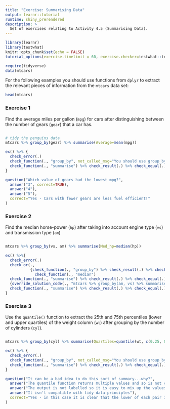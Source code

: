 ```yaml
---
title: "Exercise: Summarising Data"
output: learnr::tutorial
runtime: shiny_prerendered
description: >
  Set of exercises relating to Activity 4.5 (Summarising Data).
---
```


```r
library(learnr)
library(testwhat)
knitr::opts_chunk$set(echo = FALSE)
tutorial_options(exercise.timelimit = 60, exercise.checker=testwhat::testwhat_learnr)

require(tidyverse)
data(mtcars)
```

For the following examples you should use functions from `dplyr` to extract the relevant pieces of information from the `mtcars` data set:

```r

head(mtcars)

```

### Exercise 1

Find the average miles per gallon (`mpg`) for cars after distinguishing between the number of gears (`gear`) that a car has.

```r


```

```r
# tidy the penguins data
mtcars %>% group_by(gear) %>% summarise(Average=mean(mpg))

```


```r

ex() %>% {
  check_error(.)
  check_function(., "group_by", not_called_msg="You should use group_by to find a grouped summary") %>% check_result(.) %>% check_equal(.)
  check_function(., "summarise") %>% check_result(.) %>% check_equal(., incorrect_msg="Check your grouping variable, and make sure that you have used the mean function correctly")
}
```

```r
question("Which value of gears had the lowest mpg?",
  answer("3", correct=TRUE),
  answer("4"),
  answer("5"), 
  correct="Yes - Cars with fewer gears are less fuel efficient!"
)
```


### Exercise 2

Find the median horse-power (`hp`) after taking into account engine type (`vs`) and transmission type (`am`)  

```r


```

```r

mtcars %>% group_by(vs, am) %>% summarise(Med_hp=median(hp))

```

```r
ex() %>%{
  check_error(.)
  check_or(.,
           {check_function(., "group_by") %>% check_result(.) %>% check_equal(., incorrect_msg="Check the way you have grouped the data. Does this match what is in the question?")
             check_function(., "median")
  check_function(., "summarise") %>% check_result(.) %>% check_equal(.)},
  {override_solution_code(., "mtcars %>% group_by(am, vs) %>% summarise(Med_hp=median(hp))") %>% {check_function(., "group_by") %>% check_result(.) %>% check_equal(., incorrect_msg="Check the way you have grouped the data. Does this match what is in the question? Have you calculated the correct summary?")
  check_function(., "summarise") %>% check_result(.) %>% check_equal(.)}})
}
```


### Exercise 3

Use the `quantile()` function to extract the 25th and 75th percentiles (lower and upper quartiles) of the weight column (`wt`) after grouping by the number of cylinders (`cyl`).  

```r


```

```r

mtcars %>% group_by(cyl) %>% summarise(Quartiles=quantile(wt, c(0.25, 0.75)))

```

```r
ex() %>% {
  check_error(.)
  check_function(., "group_by", not_called_msg="You should use group_by to find a grouped summary") %>% check_result(.) %>% check_equal(.)
  check_function(., "summarise") %>% check_result(.) %>% check_equal(., incorrect_msg="Make sure that you have grouped by the correct variable. Have you specified the correct probabilities in the quantile function?")
}
```

```r
question("It can be a bad idea to do this sort of summary...why?",
  answer("The quantile function returns multiple values and so is not compatible with the summary function"),
  answer("The output is not labelled so it is easy to mix up the values", correct=TRUE),
  answer("It isn't compatible with tidy data principles"), 
  correct="Yes - in this case it is clear that the lower of each pair is the lower quartile, but it is not always so clear cut"
)
```
